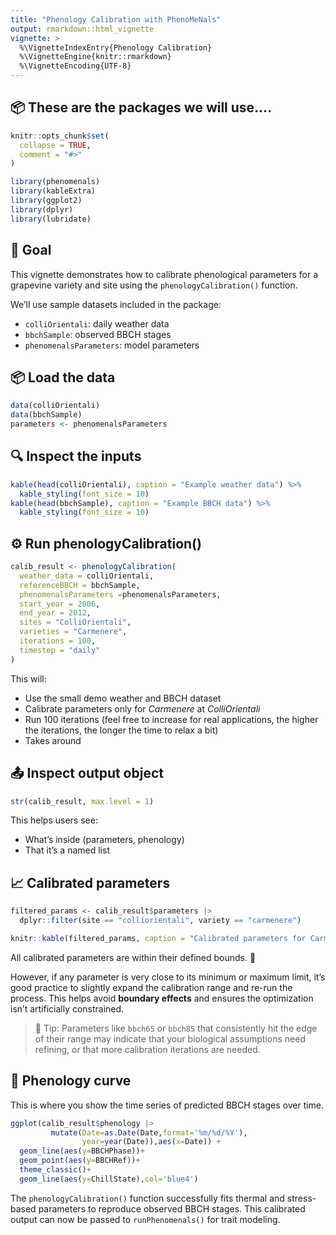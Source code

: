 ```yaml
---
title: "Phenology Calibration with PhenoMeNals"
output: rmarkdown::html_vignette
vignette: >
  %\VignetteIndexEntry{Phenology Calibration}
  %\VignetteEngine{knitr::rmarkdown}
  %\VignetteEncoding{UTF-8}
---
```



## 📦 These are the packages we will use....
```r
knitr::opts_chunk$set(
  collapse = TRUE,
  comment = "#>"
)
```

```r
library(phenomenals)
library(kableExtra)
library(ggplot2)
library(dplyr)
library(lubridate)
```

## 🌱 Goal

This vignette demonstrates how to calibrate phenological parameters for a grapevine variety and site using the `phenologyCalibration()` function.

We’ll use sample datasets included in the package:

- `colliOrientali`: daily weather data
- `bbchSample`: observed BBCH stages
- `phenomenalsParameters`: model parameters

## 📦 Load the data

```r
data(colliOrientali)
data(bbchSample)
parameters <- phenomenalsParameters
```

## 🔍 Inspect the inputs
```r
kable(head(colliOrientali), caption = "Example weather data") %>%
  kable_styling(font_size = 10)
kable(head(bbchSample), caption = "Example BBCH data") %>%
  kable_styling(font_size = 10)
```

## ⚙️ Run phenologyCalibration()
```r
calib_result <- phenologyCalibration(
  weather_data = colliOrientali,
  referenceBBCH = bbchSample,
  phenomenalsParameters =phenomenalsParameters,
  start_year = 2006,
  end_year = 2012,
  sites = "ColliOrientali",
  varieties = "Carmenere",
  iterations = 100,
  timestep = "daily"
)
```

This will:

- Use the small demo weather and BBCH dataset  
- Calibrate parameters only for *Carmenere* at *ColliOrientali*  
- Run 100 iterations (feel free to increase for real applications, the higher the iterations, the longer the time to relax a bit)
- Takes around  

## 📤 Inspect output object

```r
str(calib_result, max.level = 1)
```

This helps users see:

- What’s inside (parameters, phenology)  
- That it’s a named list  

## 📈 Calibrated parameters

```r
filtered_params <- calib_result$parameters |>
  dplyr::filter(site == "colliorientali", variety == "carmenere")

knitr::kable(filtered_params, caption = "Calibrated parameters for Carmenere at ColliOrientali")
```


All calibrated parameters are within their defined bounds. 🎯

However, if any parameter is very close to its minimum or maximum limit, it's good practice to slightly expand the calibration range and re-run the process. This helps avoid **boundary effects** and ensures the optimization isn’t artificially constrained.

> 📝 Tip: Parameters like `bbch65` or `bbch85` that consistently hit the edge of their range may indicate that your biological assumptions need refining, or that more calibration iterations are needed.

## 🍇 Phenology curve

This is where you show the time series of predicted BBCH stages over time.
```r
ggplot(calib_result$phenology |> 
         mutate(Date=as.Date(Date,format='%m/%d/%Y'),
                year=year(Date)),aes(x=Date)) + 
  geom_line(aes(y=BBCHPhase))+
  geom_point(aes(y=BBCHRef))+
  theme_classic()+
  geom_line(aes(y=ChillState),col='blue4')


```
  



The `phenologyCalibration()` function successfully fits thermal and stress-based parameters
to reproduce observed BBCH stages. This calibrated output can now be passed to
`runPhenomenals()` for trait modeling.
